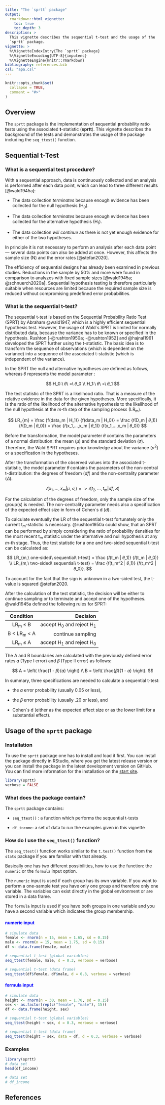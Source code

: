 ```yaml
---
title: "The `sprtt` package"
output:
  rmarkdown::html_vignette:
    toc: true
    toc_depth: 3
description: >
  This vignette describes the sequential t-test and the usage of the
  `sprtt` package.
vignette: >
  %\VignetteIndexEntry{The `sprtt` package}
  %\VignetteEncoding{UTF-8}{inputenc}
  %\VignetteEngine{knitr::rmarkdown}
bibliography: references.bib
csl: "apa.csl"
---
```


```r
knitr::opts_chunk$set(
  collapse = TRUE,
  comment = "#>"
)
```

## Overview

The `sprtt` package is the implementation of **s**equential **p**robability **r**atio **t**ests using the associated **t**-statistic (**sprtt**). This vignette describes the background of the tests and demonstrates the usage of the package including the `seq_ttest()` function.

## Sequential t-Test

### What is a sequential test procedure?

With a sequential approach, data is continuously collected and an analysis is performed after each data point, which can lead to three different results [@wald1945a]:

-   The data collection *terminates* because enough evidence has been collected for the null hypothesis (H~0~).

-   The data collection *terminates* because enough evidence has been collected for the alternative hypothesis (H~1~).

-   The data collection *will continue* as there is not yet enough evidence for either of the two hypotheses.

In principle it is not necessary to perform an analysis after each data point --- several data points can also be added at once. However, this affects the sample size (N) and the error rates [@stefan2020].

The efficiency of sequential designs has already been examined in previous studies. Reductions in the sample by 50% and more were found in comparison to analyzes with fixed sample sizes [@wald1945a; @schnuerch2020a]. Sequential hypothesis testing is therefore particularly suitable when resources are limited because the required sample size is reduced without compromising predefined error probabilities.

### What is the sequential t-test?

The sequential t-test is based on the Sequential Probability Ratio Test (SPRT) by Abraham @wald1947, which is a highly efficient sequential hypothesis test. However, the usage of Wald´s SPRT is limited for normally distributed data, because the variance has to be known or specified in the hypothesis. Rushton [-@rushton1950a; -@rushton1952] and @hajnal1961 developed the SPRT further using the t-statistic. The basic idea is to transform the sequence of observations (which is dependent on the variance) into a sequence of the associated t-statistic (which is *in*dependent of the variance).

In the SPRT the null and alternative hypotheses are defined as follows, whereas 𝜃 represents the model parameter :

$$
H_0:\ 𝜃\ =\ 𝜃_0 \\
H_1:\ 𝜃\ =\ 𝜃_1
$$

The test statistic of the SPRT is a likelihood ratio. That is a measure of the relative evidence in the data for the given hypotheses. More specifically, it is the ratio of the likelihood of the alternative hypothesis to the likelihood of the null hypothesis at the *m*-th step of the sampling process (LR~m~).

$$
LR_{m} 
= \frac {f(data_m | H_1)} {f(data_m | H_0)}
= \frac {𝑓(D_m | 𝜃_1)} {𝑓(D_m | 𝜃_0)} 
= \frac {𝑓(x_1,...,x_m | 𝜃_1)} {𝑓(x_1,...,x_m  | 𝜃_0)} 
$$

Before the transformation, the model parameter 𝜃 contains the parameters of a normal distribution: the mean (*µ*) and the standard deviation (𝜎). Therefore, the Wald SPRT requires prior knowledge about the variance (𝜎^2^) or a specification in the hypotheses.

After the transformation of the observed values into the associated t-statistic, the model parameter 𝜃 contains the parameters of the non-central t-distribution: the degrees of freedom (*df*) and the non-centrality parameter (𝛥).

$$
{𝑓(x_1,...,x_m | µ,𝜎,)} => {𝑓(t_2,...,t_m  | df,𝛥)} 
$$

For the calculation of the degrees of freedom, only the sample size of the group(s) is needed. The non-centrality parameter needs also a specification of the expected effect size in form of Cohen\`s d (*d*).

To calculate eventually the LR of the sequential t-test fortunately only the current t~*m*~-statistic is necessary. @rushton1950a could show, that an SPRT can be performed by simply considering the ratio of probability densities for the most recent t~*m*~ statistic under the alternative and null hypothesis at any *m-*th stage. Thus, the test statistic for a one and two-sided sequential t-test can be calculated as:

$$
LR_{m,\ one-sided\ sequential\ t-test} 
= \frac {𝑓(t_m | 𝜃_1)} {𝑓(t_m | 𝜃_0)}
\\
LR_{m,\ two-sided\ sequential\ t-test} 
= \frac {𝑓(t_m^2 | 𝜃_1)} {𝑓(t_m^2 | 𝜃_0)}.
$$

To account for the fact that the sign is unknown in a two-sided test, the t-value is squared @stefan2020.

After the calculation of the test statistic, the decision will be either to continue sampling or to terminate and accept one of the hypotheses. @wald1945a defined the following rules for SPRT:

|    Condition    |                    Decision |
|:---------------:|----------------------------:|
|    LR~m~ ≤ B    | accept H~0~ and reject H~1~ |
| B \< LR~m~ \< A |           continue sampling |
|    LR~m~ ≤ A    | accept H~1~ and reject H~0~ |

The A and B boundaries are calculated with the previously defined error rates 𝛼 (Type I error) and 𝛽 (Type II error) as follows:

$$
A = \left( \frac{1 - 𝛽}{𝛼} \right) \\
B = \left( \frac{𝛽}{1 - 𝛼} \right).
$$

In summary, three specifications are needed to calculate a sequential t-test:

-   the 𝛼 error probability (usually 0.05 or less),

-   the 𝛽 error probability (usually .20 or less), and

-   Cohen´s d (either as the expected effect size or as the lower limit for a substantial effect).

## Usage of the `sprtt` package

### Installation

To use the `sprtt` package one has to install and load it first. You can install the package directly in RStudio, where you get the latest release version or you can install the package in the latest development version on GitHub. You can find more information for the installation on the [start site](https://meikesteinhilber.github.io/sprtt/).

```r
library(sprtt)
verbose = FALSE
```

### What does the package contain?

The `sprtt` package contains:

-   `seq_ttest()` : a function which performs the sequential t-tests

-   `df_income`: a set of data to run the examples given in this vignette

### How do I use the `seq_ttest()` function?

The `seq_ttest()` function works similar to the `t.test()` function from the `stats` package if you are familiar with that already.

Basically one has two different possibilities, how to use the function: the `numeric` or the `formula` input option.

The `numeric` input is used if each group has its own variable. If you want to perform a one-sample test you have only one group and therefore only one variable. The variables can exist directly in the global environment or are stored in a data frame.

The `formula` input is used if you have both groups in one variable and you have a second variable which indicates the group membership.

#### numeric input  {style="color: blue"}

```r
# simulate data
female <- rnorm(n = 15, mean = 1.65, sd = 0.15)
male <- rnorm(n = 15, mean = 1.75, sd = 0.15)
df <- data.frame(female, male)

# sequential t-test (global variables)
seq_ttest(female, male, d = 0.3, verbose = verbose)

# sequential t-test (data frame)
seq_ttest(df$female, df$male, d = 0.3, verbose = verbose)

```

#### formula input {style="color: blue"}

```r
# simulate data
height <- rnorm(n = 30, mean = 1.70, sd = 0.15)
sex <- as.factor(rep(c("female", "male"), 15))
df <- data.frame(height, sex)

# sequential t-test (global variables)
seq_ttest(height ~ sex, d = 0.3, verbose = verbose)

# sequential t-test (data frame)
seq_ttest(height ~ sex, data = df, d = 0.3, verbose = verbose)
```

### Examples

```r
library(sprtt)
# data set
head(df_income)
```

```r
# data set
# df_income
```

## References
